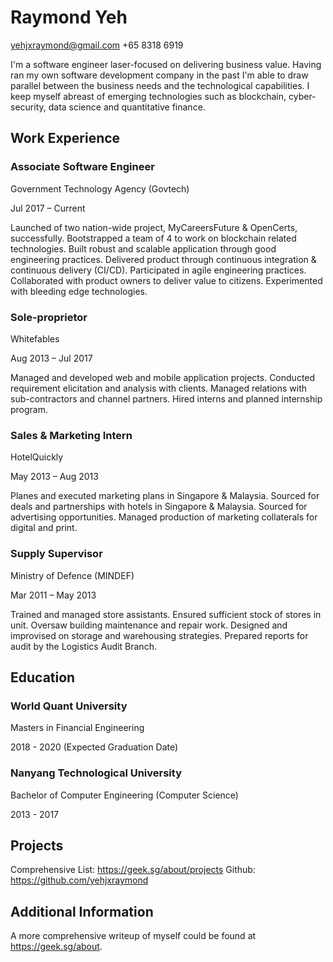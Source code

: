 
Raymond Yeh
===

<i class="far fa-envelope"></i>  yehjxraymond@gmail.com
<i class="fas fa-phone"></i>  +65 8318 6919

I'm a software engineer laser-focused on delivering business value. Having ran my own software development company in the past I'm able to draw parallel between the business needs and the technological capabilities. I keep myself abreast of emerging technologies such as blockchain, cyber-security, data science and quantitative finance.

## Work Experience

### Associate Software Engineer

Government Technology Agency (Govtech)

Jul 2017 – Current

Launched of two nation-wide project, MyCareersFuture & OpenCerts, successfully.
Bootstrapped a team of 4 to work on blockchain related technologies.
Built robust and scalable application through good engineering practices.
Delivered product through continuous integration & continuous delivery (CI/CD).
Participated in agile engineering practices.
Collaborated with product owners to deliver value to citizens.
Experimented with bleeding edge technologies.

### Sole-proprietor

Whitefables

Aug 2013 – Jul 2017

Managed and developed web and mobile application projects.
Conducted requirement elicitation and analysis with clients.
Managed relations with sub-contractors and channel partners.
Hired interns and planned internship program.

### Sales & Marketing Intern

HotelQuickly

May 2013 – Aug 2013

Planes and executed marketing plans in Singapore & Malaysia.
Sourced for deals and partnerships with hotels in Singapore & Malaysia.
Sourced for advertising opportunities.
Managed production of marketing collaterals for digital and print.

### Supply Supervisor

Ministry of Defence (MINDEF)

Mar 2011 – May 2013

Trained and managed store assistants.
Ensured sufficient stock of stores in unit.
Oversaw building maintenance and repair work.
Designed and improvised on storage and warehousing strategies.
Prepared reports for audit by the Logistics Audit Branch.

## Education

### World Quant University

Masters in Financial Engineering

2018 - 2020 (Expected Graduation Date)

### Nanyang Technological University

Bachelor of Computer Engineering (Computer Science)

2013 - 2017

## Projects

Comprehensive List: https://geek.sg/about/projects
Github: https://github.com/yehjxraymond

## Additional Information

A more comprehensive writeup of myself could be found at https://geek.sg/about.

